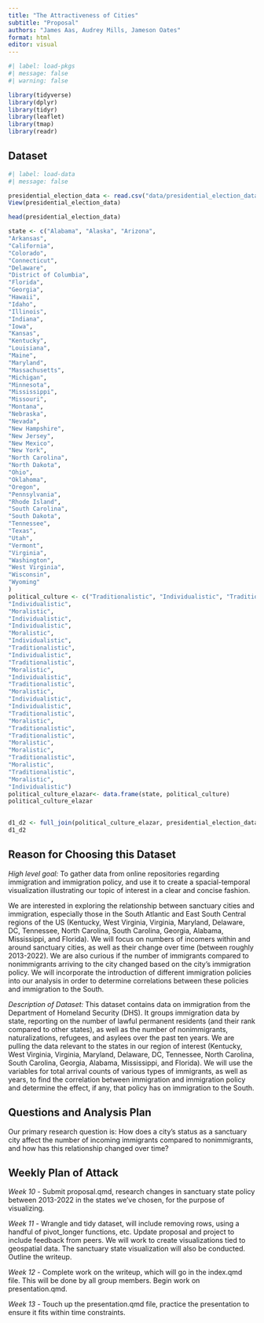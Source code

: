 ```yaml
---
title: "The Attractiveness of Cities"
subtitle: "Proposal"
authors: "James Aas, Audrey Mills, Jameson Oates"
format: html
editor: visual
---
```


```r
#| label: load-pkgs
#| message: false
#| warning: false

library(tidyverse)
library(dplyr)
library(tidyr)
library(leaflet)
library(tmap)
library(readr)
```

## Dataset

```r
#| label: load-data
#| message: false

presidential_election_data <- read.csv("data/presidential_election_data.csv")
View(presidential_election_data)

head(presidential_election_data)
```

```r
state <- c("Alabama", "Alaska", "Arizona",
"Arkansas",
"California",
"Colorado",
"Connecticut",
"Delaware",
"District of Columbia",
"Florida",
"Georgia",
"Hawaii",
"Idaho",
"Illinois",
"Indiana",
"Iowa",
"Kansas",
"Kentucky",
"Louisiana",
"Maine",
"Maryland",
"Massachusetts",
"Michigan", 
"Minnesota",
"Mississippi",
"Missouri",
"Montana",
"Nebraska",
"Nevada",
"New Hampshire",
"New Jersey",
"New Mexico",
"New York",
"North Carolina",
"North Dakota",
"Ohio",
"Oklahoma",
"Oregon",
"Pennsylvania",
"Rhode Island",
"South Carolina",
"South Dakota",
"Tennessee",
"Texas",
"Utah",
"Vermont",
"Virginia",
"Washington",
"West Virginia",
"Wisconsin",
"Wyoming"
)
political_culture <- c("Traditionalistic", "Individualistic", "Traditionalistic", "Traditionalistic", "Moralistic", "Moralistic", "Individualistic","Individualistic", "Individualistic", "Traditionalistic","Traditionalistic", "Individualistic", "Moralistic", "Individualistic", "Individualistic", "Moralistic", "Moralistic", "Traditionalistic", "Traditionalistic", "Moralistic", "Individualistic", "Individualistic", "Moralistic", "Moralistic", "Traditionalistic",
"Individualistic",
"Moralistic",
"Individualistic",
"Individualistic",
"Moralistic",
"Individualistic",
"Traditionalistic",
"Individualistic",
"Traditionalistic",
"Moralistic",
"Individualistic",
"Traditionalistic",
"Moralistic",
"Individualistic",
"Individualistic",
"Traditionalistic",
"Moralistic",
"Traditionalistic",
"Traditionalistic",
"Moralistic",
"Moralistic",
"Traditionalistic",
"Moralistic",
"Traditionalistic",
"Moralistic",
"Individualistic")
political_culture_elazar<- data.frame(state, political_culture)
political_culture_elazar
  
```

```r
d1_d2 <- full_join(political_culture_elazar, presidential_election_data, by = c("state" = "STATE"))
d1_d2
```

## Reason for Choosing this Dataset

*High level goal:* To gather data from online repositories regarding immigration and immigration policy, and use it to create a spacial-temporal visualization illustrating our topic of interest in a clear and concise fashion.

We are interested in exploring the relationship between sanctuary cities and immigration, especially those in the South Atlantic and East South Central regions of the US (Kentucky, West Virginia, Virginia, Maryland, Delaware, DC, Tennessee, North Carolina, South Carolina, Georgia, Alabama, Mississippi, and Florida). We will focus on numbers of incomers within and around sanctuary cities, as well as their change over time (between roughly 2013-2022). We are also curious if the number of immigrants compared to nonimmigrants arriving to the city changed based on the city's immigration policy. We will incorporate the introduction of different immigration policies into our analysis in order to determine correlations between these policies and immigration to the South.

*Description of Dataset:* This dataset contains data on immigration from the Department of Homeland Security (DHS). It groups immigration data by state, reporting on the number of lawful permanent residents (and their rank compared to other states), as well as the number of nonimmigrants, naturalizations, refugees, and asylees over the past ten years. We are pulling the data relevant to the states in our region of interest (Kentucky, West Virginia, Virginia, Maryland, Delaware, DC, Tennessee, North Carolina, South Carolina, Georgia, Alabama, Mississippi, and Florida). We will use the variables for total arrival counts of various types of immigrants, as well as years, to find the correlation between immigration and immigration policy and determine the effect, if any, that policy has on immigration to the South.

## Questions and Analysis Plan

Our primary research question is: How does a city's status as a sanctuary city affect the number of incoming immigrants compared to nonimmigrants, and how has this relationship changed over time?

## Weekly Plan of Attack

*Week 10* - Submit proposal.qmd, research changes in sanctuary state policy between 2013-2022 in the states we've chosen, for the purpose of visualizing.

*Week 11* - Wrangle and tidy dataset, will include removing rows, using a handful of pivot_longer functions, etc. Update proposal and project to include feedback from peers. We will work to create visualizations tied to geospatial data. The sanctuary state visualization will also be conducted. Outline the writeup.

*Week 12* - Complete work on the writeup, which will go in the index.qmd file. This will be done by all group members. Begin work on presentation.qmd.

*Week 13* - Touch up the presentation.qmd file, practice the presentation to ensure it fits within time constraints.
